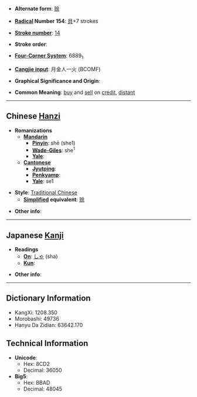 * '''Alternate form''': [[赊]]

* '''[[Wiktionary:Chinese radical index| Radical]] Number 154''': [[Wiktionary:Chinese radical index 貝|貝]]+7 strokes

* '''[[Wiktionary:Chinese total strokes index|Stroke number]]''': [[Wiktionary:Chinese total strokes index 14|14]]

* '''Stroke order''': 

* '''[[Wiktionary:Chinese four corner index|Four-Corner System]]''': 6889<sub>1</sub>

* '''[[Wiktionary:Chinese Cangjie index|Cangjie input]]''': 月金人一火 (BCOMF)

* '''Graphical Significance and Origin''': 

* '''Common Meaning''': [[buy]] and [[sell]] on [[credit]], [[distant]]

----

== Chinese [[Hanzi]] ==

* '''Romanizations'''
** '''[[Mandarin]]'''
*** '''[[Pinyin]]''': shē (she1)
*** '''[[Wade-Giles]]''': she<sup>1</sup>
*** '''[[Yale]]''': 
** '''[[Cantonese]]'''
*** '''[[Jyutping]]''':
*** '''[[Penkyamp]]''': 
*** '''[[Yale]]''': se1

* '''Style''': [[Traditional Chinese]] 
** '''[[Simplified Chinese|Simplified]] equivalent''': [[赊]]

* '''Other info''': 

----

== Japanese [[Kanji]] ==

* '''Readings'''
** '''[[On]]''': [[しゃ]] (sha)
** '''[[Kun]]''': 

* '''Other info''':  

----

== Dictionary Information ==

* KangXi: 1208.350
* Morobashi: 49736
* Hanyu Da Zidian: 63642.170

== Technical Information ==

* '''Unicode''':
** Hex: 8CD2
** Decimal: 36050
* '''Big5''':
** Hex: BBAD
** Decimal: 48045